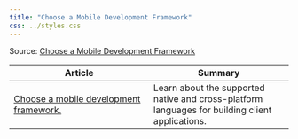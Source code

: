 ```yaml
---
title: "Choose a Mobile Development Framework"
css: ../styles.css
---
```


Source: [Choose a Mobile Development Framework](https://learn.microsoft.com/en-us/azure/architecture/guide/technology-choices/technology-choices-overview)

|Article|Summary|
|--|--|
|[Choose a mobile development framework.](https://learn.microsoft.com/en-us/azure/developer/mobile-apps/choose-mobile-framework?toc=/azure/architecture/toc.json&bc=/azure/architecture/_bread/toc.json)|Learn about the supported native and cross-platform languages for building client applications.|
